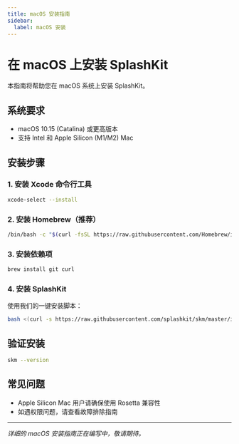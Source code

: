 ```yaml
---
title: macOS 安装指南
sidebar:
  label: macOS 安装
---
```


# 在 macOS 上安装 SplashKit

本指南将帮助您在 macOS 系统上安装 SplashKit。

## 系统要求

- macOS 10.15 (Catalina) 或更高版本
- 支持 Intel 和 Apple Silicon (M1/M2) Mac

## 安装步骤

### 1. 安装 Xcode 命令行工具

```bash
xcode-select --install
```

### 2. 安装 Homebrew（推荐）

```bash
/bin/bash -c "$(curl -fsSL https://raw.githubusercontent.com/Homebrew/install/HEAD/install.sh)"
```

### 3. 安装依赖项

```bash
brew install git curl
```

### 4. 安装 SplashKit

使用我们的一键安装脚本：

```bash
bash <(curl -s https://raw.githubusercontent.com/splashkit/skm/master/install-scripts/skm-install.sh)
```

## 验证安装

```bash
skm --version
```

## 常见问题

- Apple Silicon Mac 用户请确保使用 Rosetta 兼容性
- 如遇权限问题，请查看故障排除指南

---

*详细的 macOS 安装指南正在编写中，敬请期待。*
